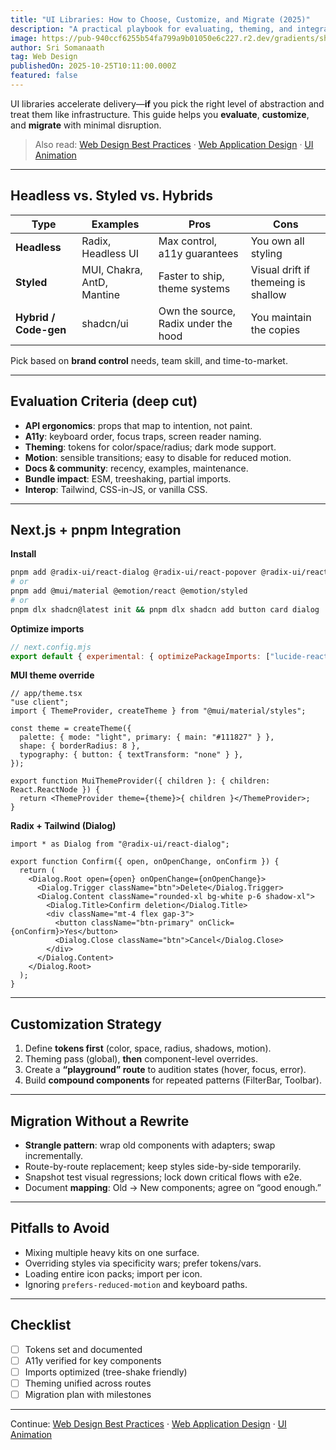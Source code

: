 ```yaml
---
title: "UI Libraries: How to Choose, Customize, and Migrate (2025)"
description: "A practical playbook for evaluating, theming, and integrating UI libraries with Next.js and pnpm—plus tips for migration without rewrite pain."
image: https://pub-940ccf6255b54fa799a9b01050e6c227.r2.dev/gradients/shade_shifters/shade-shifters-03.png
author: Sri Somanaath
tag: Web Design
publishedOn: 2025-10-25T10:11:00.000Z
featured: false
---
```


UI libraries accelerate delivery—**if** you pick the right level of abstraction and treat them like infrastructure. This guide helps you **evaluate**, **customize**, and **migrate** with minimal disruption.

> Also read: [Web Design Best Practices](/blog/web-design-best-practices) · [Web Application Design](/blog/web-application-design) · [UI Animation](/blog/ui-animation)

---

## Headless vs. Styled vs. Hybrids

| Type | Examples | Pros | Cons |
| ---- | -------- | ---- | ---- |
| **Headless** | Radix, Headless UI | Max control, a11y guarantees | You own all styling |
| **Styled** | MUI, Chakra, AntD, Mantine | Faster to ship, theme systems | Visual drift if themeing is shallow |
| **Hybrid / Code-gen** | shadcn/ui | Own the source, Radix under the hood | You maintain the copies |

Pick based on **brand control** needs, team skill, and time-to-market.

---

## Evaluation Criteria (deep cut)

- **API ergonomics**: props that map to intention, not paint.  
- **A11y**: keyboard order, focus traps, screen reader naming.  
- **Theming**: tokens for color/space/radius; dark mode support.  
- **Motion**: sensible transitions; easy to disable for reduced motion.  
- **Docs & community**: recency, examples, maintenance.  
- **Bundle impact**: ESM, treeshaking, partial imports.  
- **Interop**: Tailwind, CSS-in-JS, or vanilla CSS.

---

## Next.js + pnpm Integration

**Install**

```bash
pnpm add @radix-ui/react-dialog @radix-ui/react-popover @radix-ui/react-tooltip
# or
pnpm add @mui/material @emotion/react @emotion/styled
# or
pnpm dlx shadcn@latest init && pnpm dlx shadcn add button card dialog
```

**Optimize imports**

```js
// next.config.mjs
export default { experimental: { optimizePackageImports: ["lucide-react"] } };
```

**MUI theme override**

```tsx
// app/theme.tsx
"use client";
import { ThemeProvider, createTheme } from "@mui/material/styles";

const theme = createTheme({
  palette: { mode: "light", primary: { main: "#111827" } },
  shape: { borderRadius: 8 },
  typography: { button: { textTransform: "none" } },
});

export function MuiThemeProvider({ children }: { children: React.ReactNode }) {
  return <ThemeProvider theme={theme}>{ children }</ThemeProvider>;
}
```

**Radix + Tailwind (Dialog)**

```tsx
import * as Dialog from "@radix-ui/react-dialog";

export function Confirm({ open, onOpenChange, onConfirm }) {
  return (
    <Dialog.Root open={open} onOpenChange={onOpenChange}>
      <Dialog.Trigger className="btn">Delete</Dialog.Trigger>
      <Dialog.Content className="rounded-xl bg-white p-6 shadow-xl">
        <Dialog.Title>Confirm deletion</Dialog.Title>
        <div className="mt-4 flex gap-3">
          <button className="btn-primary" onClick={onConfirm}>Yes</button>
          <Dialog.Close className="btn">Cancel</Dialog.Close>
        </div>
      </Dialog.Content>
    </Dialog.Root>
  );
}
```

---

## Customization Strategy

1. Define **tokens first** (color, space, radius, shadows, motion).  
2. Theming pass (global), **then** component-level overrides.  
3. Create a **“playground” route** to audition states (hover, focus, error).  
4. Build **compound components** for repeated patterns (FilterBar, Toolbar).

---

## Migration Without a Rewrite

- **Strangle pattern**: wrap old components with adapters; swap incrementally.  
- Route-by-route replacement; keep styles side-by-side temporarily.  
- Snapshot test visual regressions; lock down critical flows with e2e.  
- Document **mapping**: Old → New components; agree on “good enough.”

---

## Pitfalls to Avoid

- Mixing multiple heavy kits on one surface.  
- Overriding styles via specificity wars; prefer tokens/vars.  
- Loading entire icon packs; import per icon.  
- Ignoring `prefers-reduced-motion` and keyboard paths.

---

## Checklist

- [ ] Tokens set and documented  
- [ ] A11y verified for key components  
- [ ] Imports optimized (tree-shake friendly)  
- [ ] Theming unified across routes  
- [ ] Migration plan with milestones

---

Continue: [Web Design Best Practices](/blog/web-design-best-practices) · [Web Application Design](/blog/web-application-design) · [UI Animation](/blog/ui-animation)
